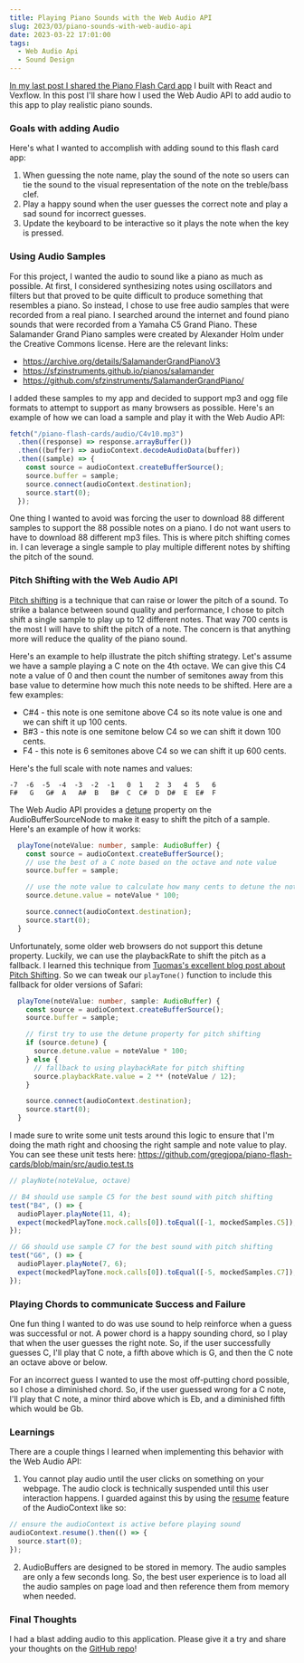 ```yaml
---
title: Playing Piano Sounds with the Web Audio API
slug: 2023/03/piano-sounds-with-web-audio-api
date: 2023-03-22 17:01:00
tags:
  - Web Audio Api
  - Sound Design
---
```



[In my last post I shared the Piano Flash Card app](/2023/01/piano-flash-cards-react-app) I built with React and Vexflow. In this post I'll share how I used the Web Audio API to add audio to this app to play realistic piano sounds.

<DemoButtonGroup
  downloadLink="https://github.com/gregjopa/piano-flash-cards"
  downloadText="Source code"
  demoLink="https://www.gregjopa.com/piano-flash-cards/"
  demoText="Play the game"
/>

### Goals with adding Audio

Here's what I wanted to accomplish with adding sound to this flash card app:

1. When guessing the note name, play the sound of the note so users can tie the sound to the visual representation of the note on the treble/bass clef.
2. Play a happy sound when the user guesses the correct note and play a sad sound for incorrect guesses.
3. Update the keyboard to be interactive so it plays the note when the key is pressed.

### Using Audio Samples

For this project, I wanted the audio to sound like a piano as much as possible. At first, I considered synthesizing notes using oscillators and filters but that proved to be quite difficult to produce something that resembles a piano. So instead, I chose to use free audio samples that were recorded from a real piano.
I searched around the internet and found piano sounds that were recorded from a Yamaha C5 Grand Piano. These Salamander Grand Piano samples were created by Alexander Holm under the Creative Commons license. Here are the relevant links:

- https://archive.org/details/SalamanderGrandPianoV3
- https://sfzinstruments.github.io/pianos/salamander
- https://github.com/sfzinstruments/SalamanderGrandPiano/

I added these samples to my app and decided to support mp3 and ogg file formats to attempt to support as many browsers as possible. Here's an example of how we can load a sample and play it with the Web Audio API:

```js
fetch("/piano-flash-cards/audio/C4v10.mp3")
  .then((response) => response.arrayBuffer())
  .then((buffer) => audioContext.decodeAudioData(buffer))
  .then((sample) => {
    const source = audioContext.createBufferSource();
    source.buffer = sample;
    source.connect(audioContext.destination);
    source.start(0);
  });
```

One thing I wanted to avoid was forcing the user to download 88 different samples to support the 88 possible notes on a piano. I do not want users to have to download 88 different mp3 files. This is where pitch shifting comes in. I can leverage a single sample to play multiple different notes by shifting the pitch of the sound.

### Pitch Shifting with the Web Audio API

[Pitch shifting](https://en.wikipedia.org/wiki/Pitch_shift) is a technique that can raise or lower the pitch of a sound. To strike a balance between sound quality and performance, I chose to pitch shift a single sample to play up to 12 different notes. That way 700 cents is the most I will have to shift the pitch of a note. The concern is that anything more will reduce the quality of the piano sound.

Here's an example to help illustrate the pitch shifting strategy. Let's assume we have a sample playing a C note on the 4th octave. We can give this C4 note a value of 0 and then count the number of semitones away from this base value to determine how much this note needs to be shifted. Here are a few examples:

- C#4 - this note is one semitone above C4 so its note value is one and we can shift it up 100 cents.
- B#3 - this note is one semitone below C4 so we can shift it down 100 cents.
- F4 - this note is 6 semitones above C4 so we can shift it up 600 cents.

Here's the full scale with note names and values:

```
-7  -6  -5  -4  -3  -2  -1   0  1   2  3   4  5   6
F#   G   G#  A   A#  B   B#  C  C#  D  D#  E  E#  F
```

The Web Audio API provides a [detune](https://developer.mozilla.org/en-US/docs/Web/API/AudioBufferSourceNode/detune) property on the AudioBufferSourceNode to make it easy to shift the pitch of a sample. Here's an example of how it works:

```ts
  playTone(noteValue: number, sample: AudioBuffer) {
    const source = audioContext.createBufferSource();
    // use the best of a C note based on the octave and note value
    source.buffer = sample;

    // use the note value to calculate how many cents to detune the note by
    source.detune.value = noteValue * 100;

    source.connect(audioContext.destination);
    source.start(0);
  }
```

Unfortunately, some older web browsers do not support this detune property. Luckily, we can use the playbackRate to shift the pitch as a fallback. I learned this technique from [Tuomas's excellent blog post about Pitch Shifting](https://zpl.fi/pitch-shifting-in-web-audio-api/). So we can tweak our `playTone()` function to include this fallback for older versions of Safari:

```ts
  playTone(noteValue: number, sample: AudioBuffer) {
    const source = audioContext.createBufferSource();
    source.buffer = sample;

    // first try to use the detune property for pitch shifting
    if (source.detune) {
      source.detune.value = noteValue * 100;
    } else {
      // fallback to using playbackRate for pitch shifting
      source.playbackRate.value = 2 ** (noteValue / 12);
    }

    source.connect(audioContext.destination);
    source.start(0);
  }
```

I made sure to write some unit tests around this logic to ensure that I'm doing the math right and choosing the right sample and note value to play. You can see these unit tests here: https://github.com/gregjopa/piano-flash-cards/blob/main/src/audio.test.ts

```ts
// playNote(noteValue, octave)

// B4 should use sample C5 for the best sound with pitch shifting
test("B4", () => {
  audioPlayer.playNote(11, 4);
  expect(mockedPlayTone.mock.calls[0]).toEqual([-1, mockedSamples.C5]);
});

// G6 should use sample C7 for the best sound with pitch shifting
test("G6", () => {
  audioPlayer.playNote(7, 6);
  expect(mockedPlayTone.mock.calls[0]).toEqual([-5, mockedSamples.C7]);
});
```

### Playing Chords to communicate Success and Failure

One fun thing I wanted to do was use sound to help reinforce when a guess was successful or not. A power chord is a happy sounding chord, so I play that when the user guesses the right note. So, if the user successfully guesses C, I'll play that C note, a fifth above which is G, and then the C note an octave above or below.

For an incorrect guess I wanted to use the most off-putting chord possible, so I chose a diminished chord. So, if the user guessed wrong for a C note, I'll play that C note, a minor third above which is Eb, and a diminished fifth which would be Gb.

### Learnings

There are a couple things I learned when implementing this behavior with the Web Audio API:

1. You cannot play audio until the user clicks on something on your webpage. The audio clock is technically suspended until this user interaction happens. I guarded against this by using the [resume](https://developer.mozilla.org/en-US/docs/Web/API/AudioContext/resume) feature of the AudioContext like so:

```js
// ensure the audioContext is active before playing sound
audioContext.resume().then(() => {
  source.start(0);
});
```

2. AudioBuffers are designed to be stored in memory. The audio samples are only a few seconds long. So, the best user experience is to load all the audio samples on page load and then reference them from memory when needed.

### Final Thoughts

I had a blast adding audio to this application. Please give it a try and share your thoughts on the [GitHub repo](https://github.com/gregjopa/piano-flash-cards)!
